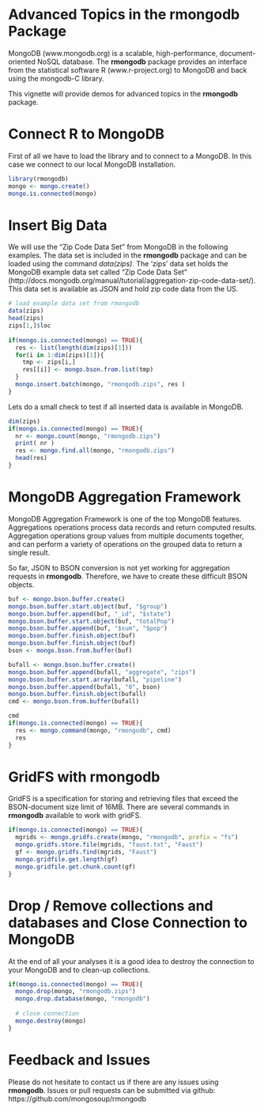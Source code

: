 %\VignetteEngine{knitr::knitr}
%\VignetteIndexEntry{Advanced Topics in the rmongodb Package}

Advanced Topics in the rmongodb Package
========================================

MongoDB (www.mongodb.org) is a scalable, high-performance, document-oriented NoSQL database. The **rmongodb** package provides an interface from the statistical software R (www.r-project.org) to MongoDB and back using the mongodb-C library. 


This vignette will provide demos for advanced topics in the **rmongodb** package.



# Connect R to MongoDB
First of all we have to load the library and to connect to a MongoDB. In this case we connect to our local MongoDB installation.
```r
library(rmongodb)
mongo <- mongo.create()
mongo.is.connected(mongo)
```




# Insert Big Data
We will use the "Zip Code Data Set" from MongoDB in the following examples. The data set is included in the **rmongodb** package and can be loaded using the command *data(zips)*. The 'zips' data set holds the MongoDB example data set called "Zip Code Data Set" (http://docs.mongodb.org/manual/tutorial/aggregation-zip-code-data-set/). This data set is available as JSON and hold zip code data from the US.
```r
# load example data set from rmongodb
data(zips)
head(zips)
zips[1,]$loc
  
if(mongo.is.connected(mongo) == TRUE){
  res <- list(length(dim(zips)[1]))
  for(i in 1:dim(zips)[1]){
    tmp <- zips[i,] 
    res[[i]] <- mongo.bson.from.list(tmp)
  }
  mongo.insert.batch(mongo, "rmongodb.zips", res )
}
```
Lets do a small check to test if all inserted data is available in MongoDB.
```r
dim(zips)
if(mongo.is.connected(mongo) == TRUE){
  nr <- mongo.count(mongo, "rmongodb.zips")
  print( nr )
  res <- mongo.find.all(mongo, "rmongodb.zips")
  head(res)
}
```



# MongoDB Aggregation Framework
MongoDB Aggregation Framework is one of the top MongoDB features. Aggregations operations process data records and return computed results. Aggregation operations group values from multiple documents together, and can perform a variety of operations on the grouped data to return a single result. 

So far, JSON to BSON conversion is not yet working for aggregation requests in **rmongodb**. Therefore, we have to create these difficult BSON objects.
```r
buf <- mongo.bson.buffer.create()
mongo.bson.buffer.start.object(buf, "$group")
mongo.bson.buffer.append(buf, "_id", "$state")
mongo.bson.buffer.start.object(buf, "totalPop")
mongo.bson.buffer.append(buf, "$sum", "$pop")
mongo.bson.buffer.finish.object(buf)
mongo.bson.buffer.finish.object(buf)
bson <- mongo.bson.from.buffer(buf)

bufall <- mongo.bson.buffer.create()
mongo.bson.buffer.append(bufall, "aggregate", "zips")
mongo.bson.buffer.start.array(bufall, "pipeline")
mongo.bson.buffer.append(bufall, "0", bson)
mongo.bson.buffer.finish.object(bufall)
cmd <- mongo.bson.from.buffer(bufall)
```
```r
cmd
if(mongo.is.connected(mongo) == TRUE){
  res <- mongo.command(mongo, "rmongodb", cmd)
  res
}
```






# GridFS with rmongodb
GridFS is a specification for storing and retrieving files that exceed the BSON-document size limit of 16MB. There are several commands in **rmongodb** available to work with gridFS.
```r
if(mongo.is.connected(mongo) == TRUE){
  mgrids <- mongo.gridfs.create(mongo, "rmongodb", prefix = "fs")
  mongo.gridfs.store.file(mgrids, "faust.txt", "Faust")
  gf <- mongo.gridfs.find(mgrids, "Faust")
  mongo.gridfile.get.length(gf)
  mongo.gridfile.get.chunk.count(gf)
}
```



# Drop / Remove collections and databases and Close Connection to MongoDB
At the end of all your analyses it is a good idea to destroy the connection to your MongoDB and to clean-up collections.
```r
if(mongo.is.connected(mongo) == TRUE){
  mongo.drop(mongo, "rmongodb.zips")
  mongo.drop.database(mongo, "rmongodb")
  
  # close connection
  mongo.destroy(mongo)
}
```


# Feedback and Issues
Please do not hesitate to contact us if there are any issues using **rmongodb**. Issues or pull requests can be submitted via github: https://github.com/mongosoup/rmongodb


